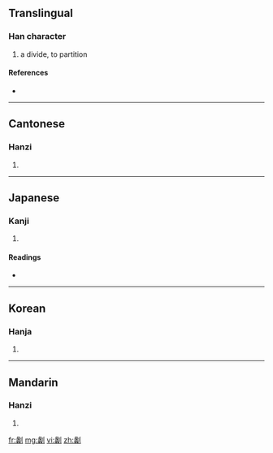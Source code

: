 ==Translingual==

===Han character===
{{Han char|rn=18|rad=刀|as=21|sn=23|four=2210<sub>0</sub>|canj=女戈中弓 (VILN)}}

# a divide, to partition

====References====
* {{Han ref|kx=0145.460|dkj=02283|dj=0327.280|hdz=10363.110|uh=5299|ud=21145|bh=F7D1|bd=63441}}

----

==Cantonese==

===Hanzi===
{{yue-hanzi|jyut=|y=lei5}}

# {{defn|Cantonese}}

----

==Japanese==

===Kanji===
{{ja-kanji|grade=|rs=刀21}}

# {{defn|Japanese}}

====Readings====
* {{ja-readings|on=[[り]] (ri), [[れい]] (rei), [[らい]] (rai)|kun=[[とく]] (toku), [[わける]] (wakeru), [[わる]] (waru)}}

----

==Korean==

===Hanja===
{{ko-hanja|hangeul=[[리]], [[례]]|rv=ri, rye|mr=ri, rye}}

# {{defn|Korean}}

----

==Mandarin==

===Hanzi===
{{cmn-hanzi|pin=[[lí]] ([[li2]])|wg=li<sup>2</sup>}}

# {{defn|Mandarin}}

[[fr:劙]]
[[mg:劙]]
[[vi:劙]]
[[zh:劙]]
